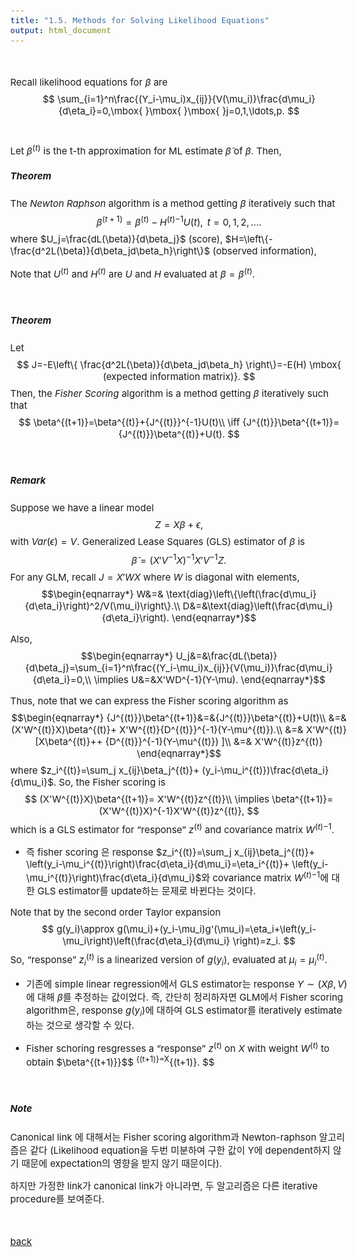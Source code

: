 ```yaml
---
title: "1.5. Methods for Solving Likelihood Equations"
output: html_document
---
```


<style type="text/css">

body, td {
   font-size: 15px;
}
pre {
  font-size: 15px
}
</style>

&nbsp;&nbsp;

Recall likelihood equations for $\beta$ are
$$
\sum_{i=1}^n\frac{(Y_i-\mu_i)x_{ij}}{V(\mu_i)}\frac{d\mu_i}{d\eta_i}=0,\mbox{ }\mbox{ }\mbox{ }j=0,1,\ldots,p.
$$
&nbsp;&nbsp;


Let $\beta^{(t)}$ is the t-th approximation for ML estimate $\hat\beta$ of $\beta$. Then,

##### Theorem 
The *Newton Raphson* algorithm is a method getting $\beta$ iteratively such that 
$$
\beta^{(t+1)}=\beta^{(t)}-{H^{(t)}}^{-1}U(t), \mbox{ }\mbox{ } t=0,1,2,\ldots.
$$
where $U_j=\frac{dL(\beta)}{d\beta_j}$ (score), $H=\left\{-\frac{d^2L(\beta)}{d\beta_jd\beta_h}\right\}$ (observed information),

Note that $U^{(t)}$ and $H^{(t)}$ are $U$ and $H$ evaluated at $\beta=\beta^{(t)}$.

&nbsp;&nbsp;


##### Theorem 
Let 
$$
J=-E\left\{ \frac{d^2L(\beta)}{d\beta_jd\beta_h} \right\}=-E(H) \mbox{ (expected information matrix)}.
$$
Then, the *Fisher Scoring* algorithm is a method getting $\beta$ iteratively such that 
$$
\beta^{(t+1)}=\beta^{(t)}+{J^{(t)}}^{-1}U(t)\\
\iff {J^{(t)}}\beta^{(t+1)}={J^{(t)}}\beta^{(t)}+U(t).
$$


&nbsp;&nbsp;

##### Remark
Suppose we have a linear model
$$
Z=X\beta+\epsilon,
$$
with $Var(\epsilon)=V$. Generalized Lease Squares (GLS) estimator of $\beta$ is 
$$
\hat\beta=(X'V^{-1}X)^{-1}X'V^{-1}Z.
$$
For any GLM, recall $J=X'WX$ where $W$ is diagonal with elements,
$$\begin{eqnarray*}
W&=& \text{diag}\left\{\left(\frac{d\mu_i}{d\eta_i}\right)^2/V(\mu_i)\right\}.\\
D&=&\text{diag}\left(\frac{d\mu_i}{d\eta_i}\right).
\end{eqnarray*}$$

Also, 
$$\begin{eqnarray*}
U_j&=&\frac{dL(\beta)}{d\beta_j}=\sum_{i=1}^n\frac{(Y_i-\mu_i)x_{ij}}{V(\mu_i)}\frac{d\mu_i}{d\eta_i}=0,\\
\implies U&=&X'WD^{-1}(Y-\mu). 
\end{eqnarray*}$$

Thus, note that we can express the Fisher scoring algorithm as
$$\begin{eqnarray*}
{J^{(t)}}\beta^{(t+1)}&=&{J^{(t)}}\beta^{(t)}+U(t)\\
&=& (X'W^{(t)}X)\beta^{(t)}+ X'W^{(t)}{D^{(t)}}^{-1}(Y-\mu^{(t)}).\\
&=& X'W^{(t)} [X\beta^{(t)}++ {D^{(t)}}^{-1}(Y-\mu^{(t)}) ]\\
&=& X'W^{(t)}z^{(t)}
\end{eqnarray*}$$
where $z_i^{(t)}=\sum_j x_{ij}\beta_j^{(t)}+ (y_i-\mu_i^{(t)})\frac{d\eta_i}{d\mu_i}$. So, the Fisher scoring is
$$
(X'W^{(t)}X)\beta^{(t+1)}= X'W^{(t)}z^{(t)}\\
\implies \beta^{(t+1)}= (X'W^{(t)}X)^{-1}X'W^{(t)}z^{(t)},
$$
which is a GLS estimator for "response" $z^{(t)}$ and covariance matrix ${W^{(t)}}^{-1}$.

  *  즉 fisher scoring 은 response $z_i^{(t)}=\sum_j x_{ij}\beta_j^{(t)}+ \left(y_i-\mu_i^{(t)}\right)\frac{d\eta_i}{d\mu_i}=\eta_i^{(t)}+ \left(y_i-\mu_i^{(t)}\right)\frac{d\eta_i}{d\mu_i}$와 covariance matrix ${W^{(t)}}^{-1}$에 대한 GLS estimator를 update하는 문제로 바뀐다는 것이다.  


Note that by the second order Taylor expansion
$$
g(y_i)\approx g(\mu_i)+(y_i-\mu_i)g'(\mu_i)=\eta_i+\left(y_i-\mu_i\right)\left(\frac{d\eta_i}{d\mu_i} \right)=z_i.
$$
So, "response" $z_i^{(t)}$ is a linearized version of $g(y_i)$, evaluated at $\mu_i=\mu_i^{(t)}$.

   * 기존에 simple linear regression에서 GLS estimator는 response $Y\sim (X\beta,V)$에 대해 $\beta$를 추정하는 값이었다. 즉, 간단히 정리하자면 GLM에서 Fisher scoring algorithm은, response $g(y_i)$에 대하여 GLS estimator를 iteratively estimate하는 것으로 생각할 수 있다.

   * Fisher schoring resgresses a "response" $z^{(t)}$ on $X$ with weight $W^{(t)}$ to obtain $\beta^{(t+1)}}
$$
   \rightarrow \eta^{(t+1)}=X\beta^{(t+1)}.
$$

&nbsp;&nbsp;

##### Note
Canonical link 에 대해서는 Fisher scoring algorithm과 Newton-raphson 알고리즘은 같다 (Likelihood equation을 두번 미분하여 구한 값이 Y에 dependent하지 않기 때문에 expectation의 영향을 받지 않기 때문이다).

하지만 가정한 link가 canonical link가 아니라면, 두 알고리즘은 다른 iterative procedure를 보여준다.











&nbsp;&nbsp;

[back](../glm.html)

